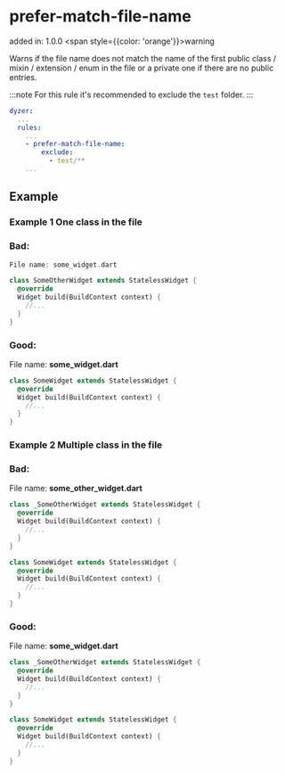 # prefer-match-file-name
added in: 1.0.0 <span style={{color: 'orange'}}>warning</span>

Warns if the file name does not match the name of the first public class / mixin / extension / enum in the file or a private one if there are no public entries.

:::note
For this rule it's recommended to exclude the `test` folder.
:::

```yaml
dyzer:
  ...
  rules:
    ...
    - prefer-match-file-name:
        exclude:
          - test/**
    ...
```

## Example
### Example 1 One class in the file
### Bad:
```dart
File name: some_widget.dart

class SomeOtherWidget extends StatelessWidget {
  @override
  Widget build(BuildContext context) {
    //...
  }
}
```
### Good:
File name: **some_widget.dart**

```dart
class SomeWidget extends StatelessWidget {
  @override
  Widget build(BuildContext context) {
    //...
  }
}
```

### Example 2 Multiple class in the file
### Bad:

File name: **some_other_widget.dart**
```dart
class _SomeOtherWidget extends StatelessWidget {
  @override
  Widget build(BuildContext context) {
    //...
  }
}

class SomeWidget extends StatelessWidget {
  @override
  Widget build(BuildContext context) {
    //...
  }
}
```
### Good:

File name: **some_widget.dart**
```dart
class _SomeOtherWidget extends StatelessWidget {
  @override
  Widget build(BuildContext context) {
    //...
  }
}

class SomeWidget extends StatelessWidget {
  @override
  Widget build(BuildContext context) {
    //...
  }
}
```

